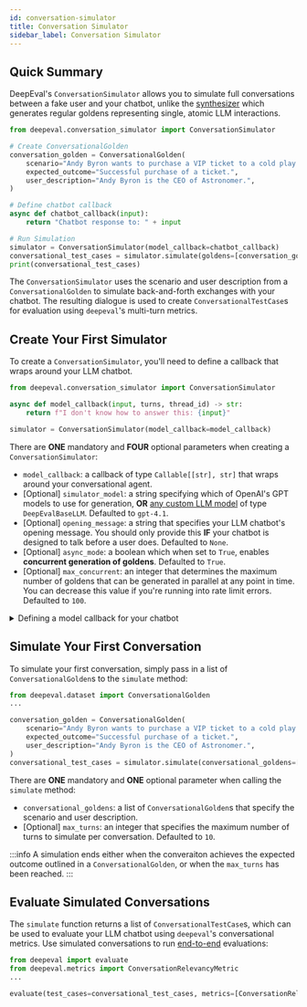 ```yaml
---
id: conversation-simulator
title: Conversation Simulator
sidebar_label: Conversation Simulator
---
```


<head>
  <link
    rel="canonical"
    href="https://deepeval.com/docs/conversation-simulator"
  />
</head>

## Quick Summary

DeepEval's `ConversationSimulator` allows you to simulate full conversations between a fake user and your chatbot, unlike the [synthesizer](/docs/synthesizer-introduction) which generates regular goldens representing single, atomic LLM interactions.

```python showLineNumbers
from deepeval.conversation_simulator import ConversationSimulator

# Create ConversationalGolden
conversation_golden = ConversationalGolden(
    scenario="Andy Byron wants to purchase a VIP ticket to a cold play concert.",
    expected_outcome="Successful purchase of a ticket.",
    user_description="Andy Byron is the CEO of Astronomer.",
)

# Define chatbot callback
async def chatbot_callback(input):
    return "Chatbot response to: " + input

# Run Simulation
simulator = ConversationSimulator(model_callback=chatbot_callback)
conversational_test_cases = simulator.simulate(goldens=[conversation_golden])
print(conversational_test_cases)
```

The `ConversationSimulator` uses the scenario and user description from a `ConversationalGolden` to simulate back-and-forth exchanges with your chatbot. The resulting dialogue is used to create `ConversationalTestCase`s for evaluation using `deepeval`'s multi-turn metrics.

## Create Your First Simulator

To create a `ConversationSimulator`, you'll need to define a callback that wraps around your LLM chatbot.

```python
from deepeval.conversation_simulator import ConversationSimulator

async def model_callback(input, turns, thread_id) -> str:
    return f"I don't know how to answer this: {input}"

simulator = ConversationSimulator(model_callback=model_callback)
```

There are **ONE** mandatory and **FOUR** optional parameters when creating a `ConversationSimulator`:

- `model_callback`: a callback of type `Callable[[str], str]` that wraps around your conversational agent.
- [Optional] `simulator_model`: a string specifying which of OpenAI's GPT models to use for generation, **OR** [any custom LLM model](/docs/metrics-introduction#using-a-custom-llm) of type `DeepEvalBaseLLM`. Defaulted to `gpt-4.1`.
- [Optional] `opening_message`: a string that specifies your LLM chatbot's opening message. You should only provide this **IF** your chatbot is designed to talk before a user does. Defaulted to `None`.
- [Optional] `async_mode`: a boolean which when set to `True`, enables **concurrent generation of goldens**. Defaulted to `True`.
- [Optional] `max_concurrent`: an integer that determines the maximum number of goldens that can be generated in parallel at any point in time. You can decrease this value if you're running into rate limit errors. Defaulted to `100`.

<details>
<summary>Defining a model callback for your chatbot</summary>

Only the `input` argument is required when defining your `model_callback`, but you may also define these optional arguments:

- [Optional] `turns`: a list of `Turn`s, which include the role and content of each message in the conversation.
- [Optional] `thread_id`: a unique identifier for each conversation.

While turns captures the dialogue context for each turn, some applications must persist additional state across turns — for example, when invoking external APIs or tracking user-specific data. In these cases, you'll want to take advantage of the `thread_id`.

```python
from deepeval.test_case import Turn

async def model_callback(input: str, turns: List[Turn], thread_id: str) -> str:

    # Inspect the turns and thread_id
    print(turns)
    print(thread_id)

    # Replace with your chatbot
    res = await your_llm_app(input, turns, thread_id)
    return res
```

</details>

## Simulate Your First Conversation

To simulate your first conversation, simply pass in a list of `ConversationalGolden`s to the `simulate` method:

```python
from deepeval.dataset import ConversationalGolden
...

conversation_golden = ConversationalGolden(
    scenario="Andy Byron wants to purchase a VIP ticket to a cold play concert.",
    expected_outcome="Successful purchase of a ticket.",
    user_description="Andy Byron is the CEO of Astronomer.",
)
conversational_test_cases = simulator.simulate(conversational_goldens=[conversation_golden])
```

There are **ONE** mandatory and **ONE** optional parameter when calling the `simulate` method:

- `conversational_goldens`: a list of `ConversationalGolden`s that specify the scenario and user description.
- [Optional] `max_turns`: an integer that specifies the maximum number of turns to simulate per conversation. Defaulted to `10`.

:::info
A simulation ends either when the converaiton achieves the expected outcome outlined in a `ConversationalGolden`, or when the `max_turns` has been reached.
:::

## Evaluate Simulated Conversations

The `simulate` function returns a list of `ConversationalTestCase`s, which can be used to evaluate your LLM chatbot using `deepeval`'s conversational metrics. Use simulated conversations to run [end-to-end](/docs/evaluation-end-to-end-llm-evals) evaluations:

```python
from deepeval import evaluate
from deepeval.metrics import ConversationRelevancyMetric
...

evaluate(test_cases=conversational_test_cases, metrics=[ConversationRelevancyMetric()])
```

